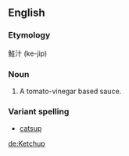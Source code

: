 ==English==
===Etymology===
鮭汁 (ke-jip)

===Noun===

# A tomato-vinegar based sauce.

===Variant spelling===
*[[catsup]]

[[de:Ketchup]]